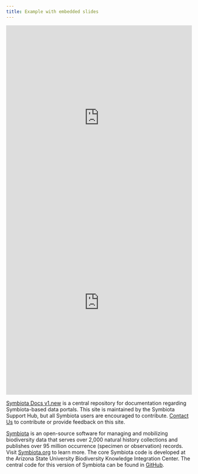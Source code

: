 ```yaml
---
title: Example with embedded slides
---
```


<iframe
  src="https://docs.google.com/presentation/d/1_4mdCXh5KjRn-A9XY_eW_gav36qwPw8m7Ew3WFLosw0/edit?usp=sharing"
  width="100%"
  height="500px"
  frameborder="0"
  allowfullscreen
></iframe>

<iframe
  src="https://docs.google.com/presentation/d/1ZFDauAO1HYVxn22jpUcBuekZuWUMFuup/edit?usp=sharing&ouid=106914048811184527917&rtpof=true&sd=true"
  width="100%"
  height="500px"
  frameborder="0"
  allowfullscreen
></iframe>

[Symbiota Docs v1.new](https://symbiota.org/docs) is a central repository for documentation regarding Symbiota-based data portals. This site is maintained by the Symbiota Support Hub, but all Symbiota users are encouraged to contribute. [Contact Us](https://biokic.github.io/symbiota-docs/contact/) to contribute or provide feedback on this site.

[Symbiota](https://symbiota.org/) is an open-source software for managing and mobilizing biodiversity data that serves over 2,000 natural history collections and publishes over 95 million occurrence (specimen or observation) records. Visit [Symbiota.org](https://symbiota.org/) to learn more. The core Symbiota code is developed at the Arizona State University Biodiversity Knowledge Integration Center. The central code for this version of Symbiota can be found in [GitHub](https://github.com/BioKIC/Symbiota).
